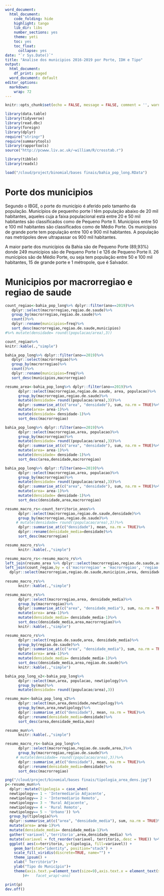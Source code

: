 ```yaml
---
word_document:
  html_document:
    code_folding: hide
    highlight: tango
    lib_dir: libs
    number_sections: yes
    theme: yeti
    toc: yes
    toc_float:
      collapse: yes
date: "`r Sys.Date()`"
title: "Analise dos municipios 2016-2019 por Porte, IDH e Tipo"
output:
  html_document:
    df_print: paged
  word_document: default
editor_options:
  markdown:
    wrap: 72
---
```


```r
knitr::opts_chunk$set(echo = FALSE, message = FALSE, comment = '', warning = FALSE)
```

```r
library(data.table)
library(tidyverse)
library(read.dbc)
library(foreign)
library(dplyr)
require("stringr")
require(summarytools)
library(rapportools)
source("http://pcwww.liv.ac.uk/~william/R/crosstab.r")
```

<!-- # Leitura da base -->

```r
library(tibble)
library(readxl)
```

```r
load("/cloud/project/binomial/bases finais/bahia_pop_long.RData")
```



# Porte dos municipios

Segundo o IBGE, o porte do município é aferido pelo tamanho da população. 
Municípios de pequenho porte I têm população abaixo de 20 mil habitantes, aqueles cuja a faixa populacional está entre 20 e 50 mil habitantes são classificados como de Pequeno Porte II. Municípios entre 50 e 100 mil habitantes são classificados como de Médio Porte. Os municípios de grande porte tem população entre 100 e 900 mil habitantes. A população nas metrópoles deve ultrapassar os 900 mil habitantes.


A maior parte dos municípios da Bahia são de Pequeno Porte (89,93%) donde 249 municípios são de Pequeno Porte I e 126 de Pequeno Porte II. 26 munícipios são de Médio Porte, ou seja tem população entre 50 e 100 mil habitantes, 15 de grande porte e 1 métropole, que é Salvador.


# Municipios por macrorregiao e regiao de saude
```r
count_regiao<-bahia_pop_long%>% dplyr::filter(ano==2019)%>%
   dplyr::select(macrorregiao,regiao.de.saude)%>%
   group_by(macrorregiao,regiao.de.saude)%>%
   count()%>%
   dplyr::rename(municipios=freq)%>%
   sort_desc(macrorregiao,regiao.de.saude,municipios)
#%>% mutate(densidade= round((populacao/area),3))

count_regiao%>%
knitr::kable(.,"simple")
```

```r
bahia_pop_long%>% dplyr::filter(ano==2019)%>%
   dplyr::select(macrorregiao)%>%
   group_by(macrorregiao)%>%
   count()%>%
   dplyr::rename(municipios=freq)%>%
   sort_desc(municipios,macrorregiao)
```

```r
resumo_area<-bahia_pop_long%>% dplyr::filter(ano==2019)%>%
      dplyr::select(macrorregiao,regiao.de.saude, area, populacao)%>%
      group_by(macrorregiao,regiao.de.saude)%>%
      mutate(densidade= round((populacao/area),3))%>%
      dplyr::summarise_at(c("area", "densidade"), sum, na.rm = TRUE)%>%
      mutate(area= area-1)%>%
      mutate(densidade= densidade-1)%>%
      sort_desc(macrorregiao)

```

```r
bahia_pop_long%>% dplyr::filter(ano==2019)%>%
      dplyr::select(macrorregiao,area, populacao)%>%
      group_by(macrorregiao)%>%
      mutate(densidade= round((populacao/area),3))%>%
      dplyr::summarise_at(c("area", "densidade"), sum, na.rm = TRUE)%>%
      mutate(area= area-1)%>%
      mutate(densidade= densidade-1)%>%
      sort_desc(area,densidade,macrorregiao)
```

```r
bahia_pop_long%>% dplyr::filter(ano==2019)%>%
      dplyr::select(macrorregiao,area, populacao)%>%
      group_by(macrorregiao)%>%
      mutate(densidade= round((populacao/area),3))%>%
      dplyr::summarise_at(c("area", "densidade"), sum, na.rm = TRUE)%>%
      mutate(area= area-1)%>%
      mutate(densidade= densidade-1)%>%
      sort_desc(densidade,area,macrorregiao)
```

```r
  
resumo_macro_rs<-count_territorio_anos%>% 
      dplyr::select(macrorregiao,regiao.de.saude,densidade)%>%
      group_by(macrorregiao,regiao.de.saude)%>%
     # mutate(densidade= round((populacao/area),3))%>%
      dplyr::summarise_at(c("densidade"), mean, na.rm = TRUE)%>%
      dplyr::rename(densidade_media=densidade)%>%
      sort_desc(macrorregiao)

resumo_macro_rs%>%
      knitr::kable(.,"simple")

```

```r

resumo_macro_rs<-resumo_macro_rs%>%
left_join(resumo_area %>% dplyr::select(macrorregiao,regiao.de.saude,area),by = c('macrorregiao' = 'macrorregiao', 'regiao.de.saude'='regiao.de.saude'))%>%  
left_join(count_regiao,by = c('macrorregiao' = 'macrorregiao', 'regiao.de.saude'='regiao.de.saude'))%>%
  dplyr::select(macrorregiao,regiao.de.saude,municipios,area, densidade_media)
 
resumo_macro_rs%>%
      knitr::kable(.,"simple")


```


```r
resumo_macro_rs%>% 
      dplyr::select(macrorregiao,area, densidade_media)%>%
      group_by(macrorregiao)%>%
      dplyr::summarise_at(c("area", "densidade_media"), sum, na.rm = TRUE)%>%
      mutate(area= area-1)%>%
      mutate(densidade_media= densidade_media-1)%>%
      sort_desc(densidade_media,area,macrorregiao)%>%
      knitr::kable(.,"simple")

```

```r
resumo_macro_rs%>% 
      dplyr::select(regiao.de.saude,area, densidade_media)%>%
      group_by(regiao.de.saude)%>%
      dplyr::summarise_at(c("area", "densidade_media"), sum, na.rm = TRUE)%>%
      mutate(area= area-1)%>%
      mutate(densidade_media= densidade_media-1)%>%
      sort_desc(densidade_media,area,regiao.de.saude)%>%
      knitr::kable(.,"simple")
```
```r
bahia_pop_long_v2<-bahia_pop_long%>% 
      dplyr::select(mun,area, populacao, newtipology)%>%
      group_by(mun)%>%
      mutate(densidade= round((populacao/area),3))
```


```r
resumo_mun<-bahia_pop_long_v2%>%
      dplyr::select(mun,area,densidade,newtipology)%>%
      group_by(mun,area,newtipology)%>%
      dplyr::summarise_at(c("densidade"), mean, na.rm = TRUE)%>%
      dplyr::rename(densidade_media=densidade)%>%
      sort_desc(area,densidade_media,mun)

resumo_mun%>%
      knitr::kable(.,"simple")
```


```r
resumo_macro_rs<-bahia_pop_long%>% 
      dplyr::select(macrorregiao,regiao.de.saude,area,)%>%
      group_by(macrorregiao,regiao.de.saude)%>%
     # mutate(densidade= round((populacao/area),3))%>%
      dplyr::summarise_at(c("densidade"), mean, na.rm = TRUE)%>%
      dplyr::rename(densidade_media=densidade)%>%
      sort_desc(macrorregiao)
```

```r
png("/cloud/project/binomial/bases finais/tipologia_area_dens.jpg") 
p<-resumo_mun%>%
  dplyr::mutate(tipologia = case_when(
  newtipology== 1 ~ 'Intermediario Adjacente',
  newtipology== 2 ~ 'Intermediario Remoto', 
  newtipology== 3 ~ 'Rural Adjacente',
  newtipology== 4 ~ 'Rural Remoto',
  newtipology== 5 ~ 'Urbano')) %>%
  group_by(tipologia)%>%
  dplyr::summarise_at(c("area", "densidade_media"), sum, na.rm = TRUE)%>%
  mutate(area= area-1)%>%
  mutate(densidade_media= densidade_media-1)%>%
  gather('variavel','territorio',area,densidade_media) %>% 
  mutate(variavel = fct_reorder(variavel, territorio,.desc = TRUE)) %>%
  ggplot( aes(x=territorio, y=tipologia, fill=variavel)) +
    geom_bar(stat="identity", position="stack") +
    scale_fill_viridis(discrete=TRUE, name="") +
    theme_ipsum() +
    xlab(" Território")+
    ylab("Tipo do Município")+
    theme(axis.text.y=element_text(size=9),axis.text.x = element_text(size=8)
        )#+   facet_wrap(~ano)

print(p)
dev.off()
```

